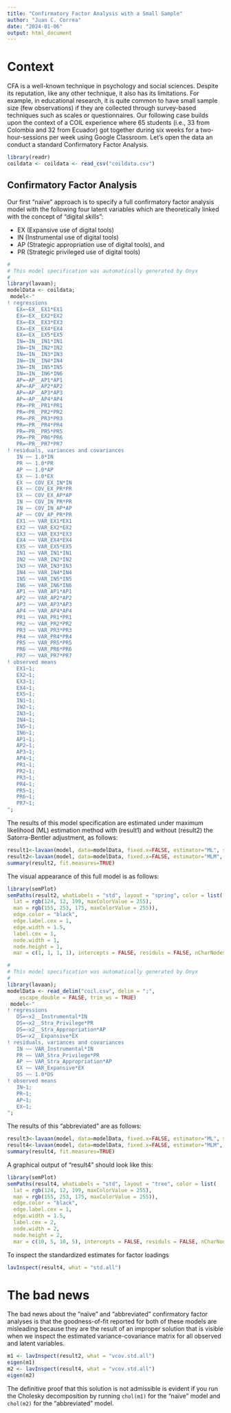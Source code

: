 ```yaml
---
title: "Confirmatory Factor Analysis with a Small Sample"
author: "Juan C. Correa"
date: "2024-01-06"
output: html_document
---
```


# Context

CFA is a well-known technique in psychology and social sciences. Despite its reputation, like any other technique, it also has its limitations. For example, in educational research, it is quite common to have small sample size (few observations) if they are collected through survey-based techniques such as scales or questionnaires. Our following case builds upon the context of a COIL experience where 65 students (i.e., 33 from Colombia and 32 from Ecuador) got together during six weeks for a two-hour-sessions per week using Google Classroom. Let's open the data an conduct a standard Confirmatory Factor Analysis. 

```r
library(readr)
coildata <- coildata <- read_csv("coildata.csv")
```


## Confirmatory Factor Analysis

Our first "naïve" approach is to specify a full confirmatory factor analysis model with the following four latent variables which are theoretically linked with the concept of "digital skills":

- EX (Expansive use of digital tools)
- IN (Instrumental use of digital tools)
- AP (Strategic appropriation use of digital tools), and
- PR (Strategic privileged use of digital tools)

```r
#
# This model specification was automatically generated by Onyx
#
library(lavaan);
modelData <- coildata;
 model<-"
! regressions 
   EX=~EX__EX1*EX1
   EX=~EX__EX2*EX2
   EX=~EX__EX3*EX3
   EX=~EX__EX4*EX4
   EX=~EX__EX5*EX5
   IN=~IN__IN1*IN1
   IN=~IN__IN2*IN2
   IN=~IN__IN3*IN3
   IN=~IN__IN4*IN4
   IN=~IN__IN5*IN5
   IN=~IN__IN6*IN6
   AP=~AP__AP1*AP1
   AP=~AP__AP2*AP2
   AP=~AP__AP3*AP3
   AP=~AP__AP4*AP4
   PR=~PR__PR1*PR1
   PR=~PR__PR2*PR2
   PR=~PR__PR3*PR3
   PR=~PR__PR4*PR4
   PR=~PR__PR5*PR5
   PR=~PR__PR6*PR6
   PR=~PR__PR7*PR7
! residuals, variances and covariances
   IN ~~ 1.0*IN
   PR ~~ 1.0*PR
   AP ~~ 1.0*AP
   EX ~~ 1.0*EX
   EX ~~ COV_EX_IN*IN
   EX ~~ COV_EX_PR*PR
   EX ~~ COV_EX_AP*AP
   IN ~~ COV_IN_PR*PR
   IN ~~ COV_IN_AP*AP
   AP ~~ COV_AP_PR*PR
   EX1 ~~ VAR_EX1*EX1
   EX2 ~~ VAR_EX2*EX2
   EX3 ~~ VAR_EX3*EX3
   EX4 ~~ VAR_EX4*EX4
   EX5 ~~ VAR_EX5*EX5
   IN1 ~~ VAR_IN1*IN1
   IN2 ~~ VAR_IN2*IN2
   IN3 ~~ VAR_IN3*IN3
   IN4 ~~ VAR_IN4*IN4
   IN5 ~~ VAR_IN5*IN5
   IN6 ~~ VAR_IN6*IN6
   AP1 ~~ VAR_AP1*AP1
   AP2 ~~ VAR_AP2*AP2
   AP3 ~~ VAR_AP3*AP3
   AP4 ~~ VAR_AP4*AP4
   PR1 ~~ VAR_PR1*PR1
   PR2 ~~ VAR_PR2*PR2
   PR3 ~~ VAR_PR3*PR3
   PR4 ~~ VAR_PR4*PR4
   PR5 ~~ VAR_PR5*PR5
   PR6 ~~ VAR_PR6*PR6
   PR7 ~~ VAR_PR7*PR7
! observed means
   EX1~1;
   EX2~1;
   EX3~1;
   EX4~1;
   EX5~1;
   IN1~1;
   IN2~1;
   IN3~1;
   IN4~1;
   IN5~1;
   IN6~1;
   AP1~1;
   AP2~1;
   AP3~1;
   AP4~1;
   PR1~1;
   PR2~1;
   PR3~1;
   PR4~1;
   PR5~1;
   PR6~1;
   PR7~1;
";
```

The results of this model specification are estimated under maximum likelihood (ML) estimation method with (result1) and without (result2) the Satorra-Bentler adjustment, as follows:
```r
result1<-lavaan(model, data=modelData, fixed.x=FALSE, estimator="ML", std.ov=TRUE);
result2<-lavaan(model, data=modelData, fixed.x=FALSE, estimator="MLM", std.ov = TRUE);
summary(result2, fit.measures=TRUE)
```

The visual appearance of this full model is as follows:

```r
library(semPlot)
semPaths(result2, whatLabels = "std", layout = "spring", color = list(
  lat = rgb(124, 12, 199, maxColorValue = 255),
  man = rgb(155, 253, 175, maxColorValue = 255)),
  edge.color = "black",
  edge.label.cex = 1,
  edge.width = 1.5,
  label.cex = 1,
  node.width = 1,
  node.height = 1,
  mar = c(1, 1, 1, 1), intercepts = FALSE, residuls = FALSE, nCharNodes = 0)
```




```r
#
# This model specification was automatically generated by Onyx
#
library(lavaan);
modelData <- read_delim("coil.csv", delim = ";", 
    escape_double = FALSE, trim_ws = TRUE)
 model<-"
! regressions 
   DS=~x2__Instrumental*IN
   DS=~x2__Stra_Privilege*PR
   DS=~x2__Stra_Appropriation*AP
   DS=~x2__Expansive*EX
! residuals, variances and covariances
   IN ~~ VAR_Instrumental*IN
   PR ~~ VAR_Stra_Privilege*PR
   AP ~~ VAR_Stra_Appropriation*AP
   EX ~~ VAR_Expansive*EX
   DS ~~ 1.0*DS
! observed means
   IN~1;
   PR~1;
   AP~1;
   EX~1;
";
```

The results of this "abbreviated" are as follows:

```r
result3<-lavaan(model, data=modelData, fixed.x=FALSE, estimator="ML", std.ov=TRUE);
result4<-lavaan(model, data=modelData, fixed.x=FALSE, estimator="MLM", std.ov = TRUE);
summary(result4, fit.measures=TRUE)
```



A graphical output of "result4" should look like this:

```r
library(semPlot)
semPaths(result4, whatLabels = "std", layout = "tree", color = list(
  lat = rgb(124, 12, 199, maxColorValue = 255),
  man = rgb(155, 253, 175, maxColorValue = 255)),
  edge.color = "black",
  edge.label.cex = 1,
  edge.width = 1.5,
  label.cex = 2,
  node.width = 2,
  node.height = 2,
  mar = c(10, 5, 10, 5), intercepts = FALSE, residuls = FALSE, nCharNodes = 0)
```



To inspect the standardized estimates for factor loadings
```r
lavInspect(result4, what = "std.all")
```


# The bad news

The bad news about the "naïve" and "abbreviated" confirmatory factor analyses is that the goodness-of-fit reported for both of these models are misleading because they are the result of an improper solution that is visible when we inspect the estimated variance-covariance matrix for all observed and latent variables.

```r
m1 <- lavInspect(result2, what = "vcov.std.all")
eigen(m1)
m2 <- lavInspect(result4, what = "vcov.std.all")
eigen(m2)
```

The definitive proof that this solution is not admissible is evident if you run the Cholesky decomposition by running `chol(m1)` for the "naïve" model and `chol(m2)` for the "abbreviated" model.

